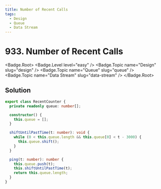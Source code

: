 ```yaml
---
title: Number of Recent Calls
tags:
  - Design
  - Queue
  - Data Stream
---
```


# 933. Number of Recent Calls

<Badge.Root>
  <Badge.Level level="easy" />
  <Badge.Topic name="Design" slug="design" />
  <Badge.Topic name="Queue" slug="queue" />
  <Badge.Topic name="Data Stream" slug="data-stream" />
</Badge.Root>

## Solution

```typescript filename="solution.ts" copy
export class RecentCounter {
  private readonly queue: number[];

  constructor() {
    this.queue = [];
  }

  shiftUntilPastTime(t: number): void {
    while (0 < this.queue.length && this.queue[0] < t - 3000) {
      this.queue.shift();
    }
  }

  ping(t: number): number {
    this.queue.push(t);
    this.shiftUntilPastTime(t);
    return this.queue.length;
  }
}
```

<ProblemLink
  codingSite="leetcode"
  href="https://leetcode.com/problems/number-of-recent-calls"
  title="Number of Recent Calls"
/>
